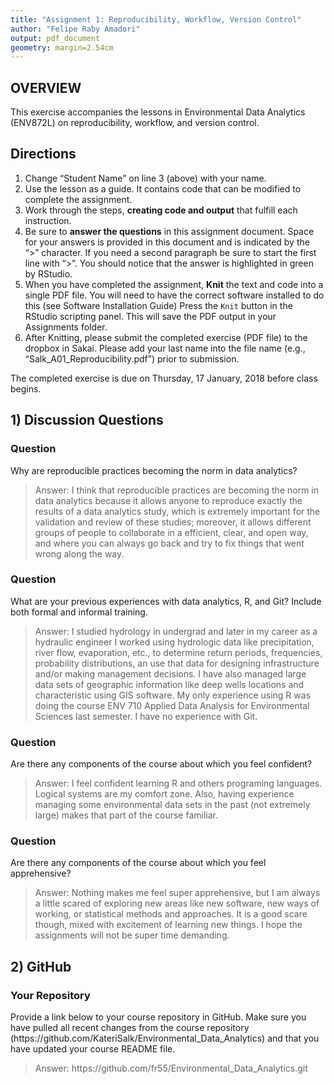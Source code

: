 ```yaml
---
title: "Assignment 1: Reproducibility, Workflow, Version Control"
author: "Felipe Raby Amadori"
output: pdf_document
geometry: margin=2.54cm
---
```


## OVERVIEW

This exercise accompanies the lessons in Environmental Data Analytics (ENV872L) on reproducibility, workflow, and version control. 

## Directions
1. Change "Student Name" on line 3 (above) with your name.
2. Use the lesson as a guide. It contains code that can be modified to complete the assignment.
3. Work through the steps, **creating code and output** that fulfill each instruction.
4. Be sure to **answer the questions** in this assignment document.
Space for your answers is provided in this document and is indicated by the ">" character.
If you need a second paragraph be sure to start the first line with ">".
You should notice that the answer is highlighted in green by RStudio. 
6. When you have completed the assignment, **Knit** the text and code into a single PDF file.
You will need to have the correct software installed to do this (see Software Installation Guide)
Press the `Knit` button in the RStudio scripting panel.
This will save the PDF output in your Assignments folder.
8. After Knitting, please submit the completed exercise (PDF file) to the dropbox in Sakai. Please add your last name into the file name (e.g., "Salk_A01_Reproducibility.pdf") prior to submission.

The completed exercise is due on Thursday, 17 January, 2018 before class begins.

## 1) Discussion Questions

### Question
Why are reproducible practices becoming the norm in data analytics?

> Answer: I think that reproducible practices are becoming the norm in data analytics because it allows anyone to reproduce exactly the results of a data analytics study, which is extremely important for the validation and review of these studies; moreover, it allows different groups of people to collaborate in a efficient, clear, and open way, and where you can always go back and try to fix things that went wrong along the way.

### Question
What are your previous experiences with data analytics, R, and Git? Include both formal and informal training.

> Answer: I studied hydrology in undergrad and later in my career as a hydraulic engineer I worked using hydrologic data like precipitation, river flow, evaporation, etc., to determine return periods, frequencies, probability distributions, an use that data for designing infrastructure and/or making management decisions. I have also managed large data sets of geographic information like deep wells locations and characteristic using GIS software. My only experience using R was doing the course ENV 710 Applied Data Analysis for Environmental Sciences last semester. I have no experience with Git.

### Question
Are there any components of the course about which you feel confident?

> Answer: I feel confident learning R and others programing languages. Logical systems are my comfort zone. Also, having experience managing some environmental data sets in the past (not extremely large) makes that part of the course familiar.

### Question
Are there any components of the course about which you feel apprehensive?

> Answer: Nothing makes me feel super apprehensive, but I am always a little scared of exploring new areas like new software, new ways of working, or statistical methods and approaches. It is a good scare though, mixed with excitement of learning new things. I hope the assignments will not be super time demanding. 


## 2) GitHub

### Your Repository
Provide a link below to your course repository in GitHub. Make sure you have pulled all recent changes from the course repository (https://github.com/KateriSalk/Environmental_Data_Analytics) and that you have updated your course README file. 

> Answer: https://github.com/fr55/Environmental_Data_Analytics.git


